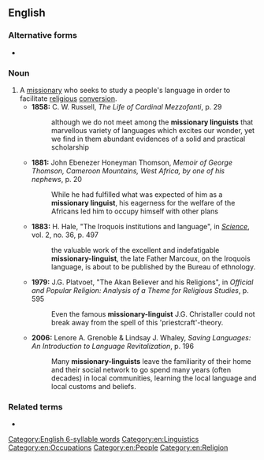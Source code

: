 {{also|missionary linguist}}
==English==

===Alternative forms===
* {{l|en|missionary linguist}}

===Noun===
{{en-noun|head=[[missionary]]-[[linguist]]}}

# A [[missionary]] who seeks to study a people's language in order to facilitate [[religious]] [[conversion]].
#* '''1858:''' C. W. Russell, ''The Life of Cardinal Mezzofanti'', p. 29
#*: although we do not meet among the '''missionary linguists''' that marvellous variety of languages which excites our wonder, yet we find in them abundant evidences of a solid and practical scholarship
#* '''1881:''' John Ebenezer Honeyman Thomson, ''Memoir of George Thomson, Cameroon Mountains, West Africa, by one of his nephews'', p. 20
#*: While he had fulfilled what was expected of him as a '''missionary linguist''', his eagerness for the welfare of the Africans led him to occupy himself with other plans
#* '''1883:''' H. Hale, "The Iroquois institutions and language", in ''[[w:Science (journal)|Science]]'', vol. 2, no. 36, p. 497
#*: the valuable work of the excellent and indefatigable '''missionary-linguist''', the late Father Marcoux, on the Iroquois language, is about to be published by the Bureau of ethnology.
#* '''1979:''' J.G. Platvoet, "The Akan Believer and his Religions", in ''Official and Popular Religion: Analysis of a Theme for Religious Studies'', p. 595
#*: Even the famous '''missionary-linguist''' J.G. Christaller could not break away from the spell of this 'priestcraft'-theory.
#* '''2006:''' Lenore A. Grenoble & Lindsay J. Whaley, ''Saving Languages: An Introduction to Language Revitalization'', p. 196
#*: Many '''missionary-linguists''' leave the familiarity of their home and their social network to go spend many years (often decades) in local communities, learning the local language and local customs and beliefs.

===Related terms===
* {{l|en|missionary linguistics}}

[[Category:English 6-syllable words]]
[[Category:en:Linguistics]]
[[Category:en:Occupations]]
[[Category:en:People]]
[[Category:en:Religion]]